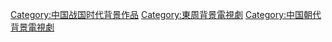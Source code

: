 {{中國歷史劃分類導航|背景電視劇}}

[[Category:中国战国时代背景作品|Category:中国战国时代背景作品]]
[[Category:東周背景電視劇|Category:東周背景電視劇]]
[[Category:中国朝代背景電視劇|Category:中国朝代背景電視劇]]